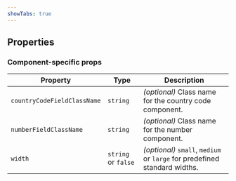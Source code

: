 ```yaml
---
showTabs: true
---
```



## Properties

<StandardProperties type="string" />

### Component-specific props

| Property                    | Type                | Description                                                               |
| --------------------------- | ------------------- | ------------------------------------------------------------------------- |
| `countryCodeFieldClassName` | `string`            | _(optional)_ Class name for the country code component.                   |
| `numberFieldClassName`      | `string`            | _(optional)_ Class name for the number component.                         |
| `width`                     | `string` or `false` | _(optional)_ `small`, `medium` or `large` for predefined standard widths. |
